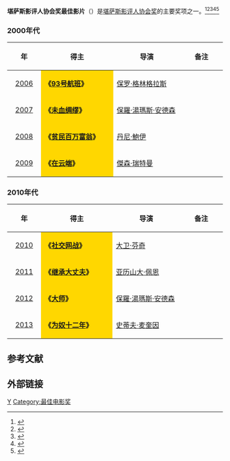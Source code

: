 '''堪萨斯影评人协会奖最佳影片'''（{{lang-en|'''Kansas City Film Critics Circle Award for Best Film'''}}）是[[堪萨斯影评人协会|堪萨斯影评人协会奖]]的主要奖项之一。<ref>{{cite web |url=http://ent.sina.com.cn/m/f/2010-01-05/18022834534.shtml |title=堪萨斯影评人协会奖克鲁尼斯特里普称帝封后 |accessdate=2010 |publisher=新浪网 |work= |language=zh-hans |archive-date=2019-10-03 |archive-url=https://web.archive.org/web/20191003034849/http://ent.sina.com.cn/m/f/2010-01-05/18022834534.shtml |dead-url=no }}</ref><ref>{{cite web |url=http://ent.sina.com.cn/m/f/2013-12-20/18394065423.shtml |title=《为奴十二年》堪萨斯影评人协会夺6大奖 |accessdate=2013 |publisher=新浪网 |work= |language=zh-hans |archive-date=2019-09-18 |archive-url=https://web.archive.org/web/20190918063741/http://ent.sina.com.cn/m/f/2013-12-20/18394065423.shtml |dead-url=no }}</ref><ref>{{cite web |url=http://ent.sina.com.cn/m/f/2012-12-17/10333813211.shtml |title=《大师》堪萨斯影评人奖登顶 李安获最佳导演 |accessdate=2012 |publisher=新浪网 |work= |language=zh-hans |archive-date=2013-02-04 |archive-url=https://web.archive.org/web/20130204195209/http://ent.sina.com.cn/m/f/2012-12-17/10333813211.shtml |dead-url=no }}</ref><ref>{{cite web |url=http://ent.sina.com.cn/m/f/2007-01-04/09541396605.html |title=堪萨斯影评人协会奖：《93号航班》后来居上 |accessdate=2007 |publisher=新浪网 |work= |language=zh-hans |archive-url=https://web.archive.org/web/20140324152022/http://ent.sina.com.cn/m/f/2007-01-04/09541396605.html |archive-date=2014-03-24 |dead-url=yes }}</ref><ref>{{cite web |url=http://ent.sina.com.cn/m/f/2009-01-06/09542329977.shtml |title=堪萨斯影评人奖揭晓 洛克、斯特里普封帝封后 |accessdate=2009 |publisher=新浪网 |work= |language=zh-hans |archive-date=2019-09-18 |archive-url=https://web.archive.org/web/20190918063739/http://ent.sina.com.cn/m/f/2009-01-06/09542329977.shtml |dead-url=no }}</ref>

=== 2000年代 ===
{| class="wikitable" width="95%" cellpadding="5"
|-
!width="100"|年
!width="350"|得主
!width="350"|导演
!width="200"|备注
|-
|style="text-align:center;"| [[2006年堪萨斯影评人协会奖|2006]] ||  style="background:#FFD700;" |'''《[[93号航班|93号航班]]》''' || [[保罗·格林格拉斯|保罗·格林格拉斯]] ||  
|-
|rowspan="1" style="text-align:center;"| [[2007年堪萨斯影评人协会奖|2007]] ||  style="background:#FFD700;" | '''《[[未血绸缪|未血绸缪]]》''' || [[保羅·湯瑪斯·安德森|保羅·湯瑪斯·安德森]]  || 
|-
|style="text-align:center;"| [[2008年堪萨斯影评人协会奖|2008]] ||  style="background:#FFD700;" |'''《[[贫民百万富翁|贫民百万富翁]]》''' || [[丹尼·鮑伊|丹尼·鮑伊]] ||  
|-
|style="text-align:center;"| [[2009年堪萨斯影评人协会奖|2009]] ||  style="background:#FFD700;" |'''《[[在云端_(电影)|在云端]]》''' || [[傑森·瑞特曼|傑森·瑞特曼]] ||  
|}

=== 2010年代 ===
{| class="wikitable" width="95%" cellpadding="5"
|-
!width="100"|年
!width="350"|得主
!width="350"|导演
!width="200"|备注
|-
|style="text-align:center;"| [[2010年堪萨斯影评人协会奖|2010]] ||  style="background:#FFD700;" | '''《[[社交网战|社交网战]]》''' || [[大卫·芬奇|大卫·芬奇]] ||  
|-
|style="text-align:center;"| [[2011年堪萨斯影评人协会奖|2011]] ||  style="background:#FFD700;" | '''《[[继承大丈夫|继承大丈夫]]》''' || [[亚历山大·佩恩|亚历山大·佩恩]] ||  
|-
|style="text-align:center;"| [[2012年堪萨斯影评人协会奖|2012]] ||  style="background:#FFD700;" | '''《[[大师_(电影)|大师]]》'''||[[保羅·湯瑪斯·安德森|保羅·湯瑪斯·安德森]]  || 
|-
|style="text-align:center;"| [[2013年堪萨斯影评人协会奖|2013]] ||  style="background:#FFD700;" |'''《[[为奴十二年|为奴十二年]]》''' || [[史蒂夫·麦奎因|史蒂夫·麦奎因]] ||  
|}

==参考文献==
{{reflist}}

== 外部链接 ==
{{堪萨斯影评人协会奖}}

[[Category:堪萨斯影评人协会奖|Y]]
[[Category:最佳电影奖|Category:最佳电影奖]]